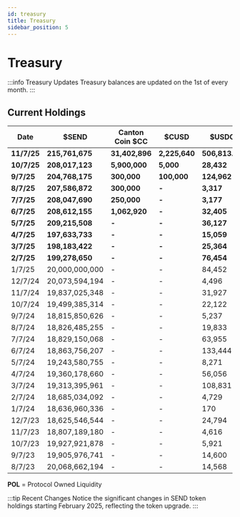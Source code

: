 ```yaml
---
id: treasury
title: Treasury
sidebar_position: 5
---
```


# Treasury

:::info Treasury Updates
Treasury balances are updated on the 1st of every month.
:::

## Current Holdings

| Date | $SEND | Canton Coin $CC | $CUSD | $USDC | POL* ($USDC) | Fiat Bank | ETH | USD Value
|------|------|-----------------|-----|------|-------------|-----------|-----|------|
| **11/7/25** | **215,761,675** | **31,402,896** | **2,225,640** | **506,813.95** | **1,199,746** | **$62,488.28** | **0** | $
| **10/7/25** | **208,017,123** | **5,900,000** | **5,000** | **28,432** | **1,132,537** | **$142,835.65** | **0** |
| **9/7/25** | **204,768,175** | **300,000** | **100,000** | **124,962** | **283,000** | **$120,203.75** | **0** |
| **8/7/25** | **207,586,872** | **300,000** | **-** | **3,317** | **187,000** | **$1,008.14** | **0** |
| **7/7/25** | **208,047,690** | **250,000** | **-** | **3,177** | **187,000** | **$3,006.96** | **0** |
| **6/7/25** | **208,612,155** | **1,062,920** | **-** | **32,405** | **176,000** | **$9,953.74** | **0** |
| **5/7/25** | **209,215,508** | **-** | **-** | **36,127** | **192,000** | **$445.13** | **0** |
| **4/7/25** | **197,633,733** | **-** | **-** | **15,059** | **325,000** | **$2,742.66** | **0** |
| **3/7/25** | **198,183,422** | **-** | **-** | **25,364** | **340,000** | **$4,117.16** | **0** |
| **2/7/25** | **199,278,650** | **-** | **-** | **76,454** | **400,000** | **$6,743.21** | **0** |
| 1/7/25 | 20,000,000,000 | - | - | 84,452 | - | $2,306.94 | 1.21 |
| 12/7/24 | 20,073,594,194 | - | - | 4,496 | - | $4,457.07 | 3.53 |
| 11/7/24 | 19,837,025,348 | - | - | 31,927 | - | $2,447.68 | 0 |
| 10/7/24 | 19,499,385,314 | - | - | 22,122 | - | $10,743.50 | 0 |
| 9/7/24 | 18,815,850,626 | - | - | 5,237 | - | $3,090.93 | 1.18 |
| 8/7/24 | 18,826,485,255 | - | - | 19,833 | - | $3,594.71 | 11.24 |
| 7/7/24 | 18,829,150,068 | - | - | 63,955 | - | $10,712.49 | 10.75 |
| 6/7/24 | 18,863,756,207 | - | - | 133,444 | - | $2,854.24 | 12.14 |
| 5/7/24 | 19,243,580,755 | - | - | 8,271 | - | $13,209.79 | 4.49 |
| 4/7/24 | 19,360,178,660 | - | - | 56,056 | - | $19,898.67 | 11.94 |
| 3/7/24 | 19,313,395,961 | - | - | 108,831 | - | $2,760.79 | 3.05 |
| 2/7/24 | 18,685,034,092 | - | - | 4,729 | - | $846.19 | 6.38 |
| 1/7/24 | 18,636,960,336 | - | - | 170 | - | $7,838.94 | 1.25 |
| 12/7/23 | 18,625,546,544 | - | - | 24,794 | - | $11,161.41 | 1.48 |
| 11/7/23 | 18,807,189,180 | - | - | 4,616 | - | $9,338.04 | 25.95 |
| 10/7/23 | 19,927,921,878 | - | - | 5,921 | - | $13,204.87 | 32.94 |
| 9/7/23 | 19,905,976,741 | - | - | 14,600 | - | $15,041.81 | 42.32 |
| 8/7/23 | 20,068,662,194 | - | - | 14,568 | - | - | 7.08 |


**POL** = Protocol Owned Liquidity

:::tip Recent Changes
Notice the significant changes in SEND token holdings starting February 2025, reflecting the token upgrade.
:::

